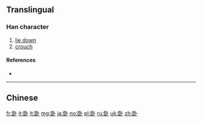 {{also|臥}}
==Translingual==

===Han character===
{{Han char|rn=25|rad=卜|as=06|sn=8|four=|canj=SLY|ids=⿰臣卜}}

# [[lie down]]
# [[crouch]]

====References====
* {{Han ref|kx=0158.221|dkj=02808|dj=1450.080|hdz=42801.020|uh=5367|ud=21351}}

----
==Chinese==
{{zh-see|臥}}

[[fr:卧]]
[[it:卧]]
[[lt:卧]]
[[mg:卧]]
[[ja:卧]]
[[no:卧]]
[[pl:卧]]
[[ru:卧]]
[[uk:卧]]
[[zh:卧]]